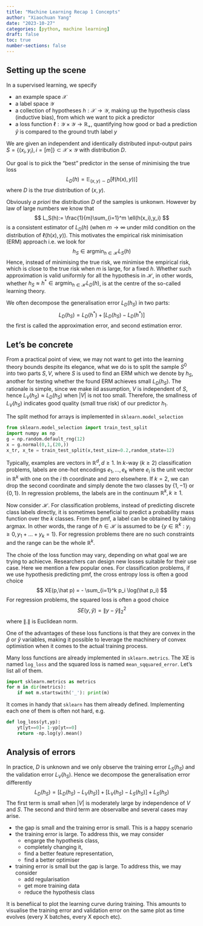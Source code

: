 ```yaml
---
title: "Machine Learning Recap 1 Concepts"
author: "Xiaochuan Yang"
date: "2023-10-27"
categories: [python, machine learning]
draft: false
toc: true
number-sections: false
---
```


\def\PP{\mathbb{P}}
\def\VAR{\mathrm{VaR}}
\def\RR{\mathbb{R}}
\def\EE{\mathbb{E}}


## Setting up the scene  

In a supervised learning, we specify 

- an example space $\mathcal X$  
- a label space $\mathcal Y$
-  a collection of hypotheses $h: \mathcal X \to \mathcal Y$, making up the hypothesis class  (inductive bias), from which we want to pick a predictor
-  a loss function $\ell: \mathcal Y \times \mathcal Y \to \RR_+$, quantifying how good or bad a prediction $\hat y$ is compared to the ground truth label $y$


:::{.callout-important}
We are given an independent and identically distributed input-output pairs 
$S = \{(x_i,y_i), i=[m]\}\subset \mathcal X\times\mathcal Y$ with distribution $D$. 
:::

Our goal is to pick the "best" predictor in the sense of minimising the true loss  
$$
L_D(h) = \EE_{(x,y)\sim D}[\ell(h(x),y))]  
$$
where $D$ is the *true* distribution of $(x,y)$.

Obviously *a priori* the distribution $D$ of the samples is unkonwn. However by law of large numbers we know that 
$$
L_S(h):= \frac{1}{m}\sum_{i=1}^m \ell(h(x_i),y_i)
$$
is a consistent estimator of $L_D(h)$ (when $m\to\infty$ under mild condition on the distribution of $\ell(h(x),y)$). This motivates the empirical risk minimisation (ERM) approach i.e. we look for 
$$
h_S \in \mathrm{argmin}_{h\in\mathcal H} L_S(h)
$$
Hence, instead of minimising the true risk, we minimise the empirical risk, which is close to the true risk when $m$ is large, for a fixed $h$. Whether such approximation is valid uniformly for all the hypothesis in $\mathcal H$, in other words, whether $h_S\approx h^*\in \mathrm{argmin}_{h\in\mathcal H} L_D(h)$, is at the centre of the so-called learning theory. 

We often decompose the generalisation error $L_D(h_S)$ in two parts:
$$
L_D(h_S) =  L_D(h^*) + [L_D(h_S) - L_D(h^*)] 
$$
the first is called the approximation error, and second estimation error. 


## Let's be concrete  

From a practical point of view, we may not want to get into the learning theory bounds despite its elegance, what we do is to  split the sample $S^0$ into two parts $S, V$, where $S$ is used to find an ERM which we denote by $h_S$, another for testing whether the found ERM achieves small $L_D(h_S)$. The rationale is simple, since we make iid assumption, $V$ is independent of $S$, hence $L_{V}(h_S) \approx L_D(h_S)$ when $|V|$ is not too small. Therefore, the smallness of $L_{V}(h_S)$ indicates good quality (small true risk) of our predictor $h_1$. 

The split method for arrays is implemented in `sklearn.model_selection`

```python
from sklearn.model_selection import train_test_split
import numpy as np
g = np.random.default_rng(12)
x = g.normal(0,1,(20,))
x_tr, x_te = train_test_split(x,test_size=0.2,random_state=12)
```

Typically, examples are vectors in $\RR^d, d\ge 1$. In $k$-way ($k\ge 2$) classification problems, labels are one-hot encodings $e_1,..., e_k$ where $e_i$ is the unit vector in $\RR^k$ with one on the $i$ th coordinate and zero elsewhere. If $k=2$, we can drop the second coordinate and simply denote the two classes by $\{1, -1\}$ or $\{0,1\}$. In regression problems, the labels are in the continuum $\RR^k, k\ge 1$. 

Now consider $\mathcal H$. For classification problems, instead of predicting discrete class labels directly, it is sometimes beneficial to predict a probability mass function over the $k$ classes. From the pmf, a label can be obtained by taking argmax. In other words, the range of $h\in\mathcal H$ is assumed to be $\{y\in\RR^k: y_i\ge 0, y_1+...+y_k=1\}$. For regression problems there are no such constraints and the range can be the whole $\RR^k$. 

The choie of the loss function may vary, depending on what goal we are trying to achiecve. Researchers can design new losses suitable for their use case. Here we mention a few popular ones. For classification problems, if we use hypothesis predicting pmf, the cross entropy loss is often a good choice
$$
XE(p,\hat p) =  - \sum_{i=1}^k p_i \log(\hat p_i)
$$
For regression problems, the squared loss is often a good choice
$$SE(y,\hat y)= \|y-\hat y\|^2_2$$
where $\|.\|$ is Euclidean norm. 

One of the advantages of these loss functions is that they are convex in the $\hat p$ or $\hat y$ variables, making it possible to leverage the machinery of convex optimistion when it comes to the actual training process. 

Many loss functions are already implemented in `sklearn.metrics`. The XE is named `log_loss` and the squared loss is named `mean_sqquared_error`. Let's list all of them.

```python
import sklearn.metrics as metrics
for m in dir(metrics):
    if not m.startswith('_'): print(m)
```

It comes in handy that `sklearn` has them already defined. Implementing each one of them is often not hard, e.g.
```python
def log_loss(yt,yp):
    yt[yt==0]= 1-yp[yt==0]
    return -np.log(y).mean()
```


<!-- ## Model selection / hyperparameter tuning 

Models may have many hyperparameters (learning rate, tree depth, neural network architectures etc). One can use k-fold cross validation to pick the one that optimises a certain metric prescribed by the user of these models. This is 

```python
from sklearn.model_selection import RandomizedSearchCV, GridSearchCV
``` -->

## Analysis of errors

In practice, $D$ is unknown and we only observe the training error $L_S(h_S)$ and the validation error $L_V(h_S)$. Hence we decompose the generalisation error differently
$$
L_D(h_S) = [L_D(h_S) - L_V(h_S)] + [L_V(h_S) - L_S(h_S)] + L_S(h_S)
$$
The first term is small when $|V|$ is moderately large by independence of $V$ and $S$. 
The second and third term are observalbe and several cases may arise. 

- the gap is small and the training error is small. This is a happy scenario
- the training error is large. To address this, we may consider
  - engarge the hypothesis class, 
  - completely changing it, 
  - find a better feature representation,
  - find a better optimiser  
- training error is small but the gap is large. To address this, we may consider
  - add regularisation
  - get more training data
  - reduce the hypothesis class

It is benefiical to plot the learning curve during training. This amounts to visualise the training error and validation error on the same plot as time evolves (every X batches, every X epoch etc). 

